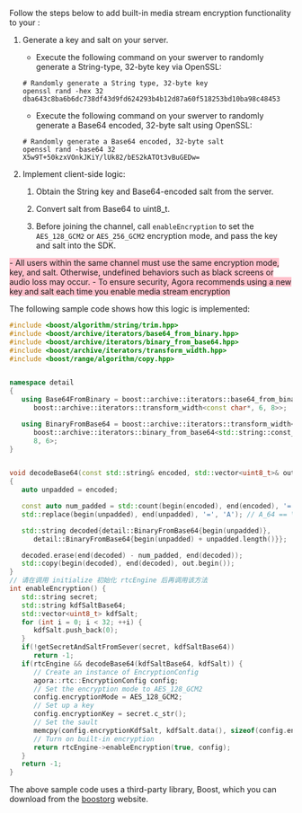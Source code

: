 <PlatformWrapper platform="windows">

Follow the steps below to add built-in media stream encryption functionality to your <Vpl k="CLIENT" /> :

1. Generate a key and salt on your server.

    - Execute the following command on your swerver to randomly generate a String-type, 32-byte key via OpenSSL:
    ```shell
    # Randomly generate a String type, 32-byte key
    openssl rand -hex 32
    dba643c8ba6b6dc738df43d9fd624293b4b12d87a60f518253bd10ba98c48453
    ```
    - Execute the following command on your swerver to randomly generate a Base64 encoded, 32-byte salt using OpenSSL:
    ```shell
    # Randomly generate a Base64 encoded, 32-byte salt
    openssl rand -base64 32
    X5w9T+50kzxVOnkJKiY/lUk82/bES2kATOt3vBuGEDw=
    ```
1. Implement client-side logic:

    1. Obtain the String key and Base64-encoded salt from the server.

    1. Convert salt from Base64 to uint8_t.

    1. Before joining the channel, call `enableEncryption` to set the `AES_128_GCM2` or `AES_256_GCM2` encryption mode, and pass the key and salt into the SDK.

<Admonition type="caution" title="note" style="background-color:pink">
- All users within the same channel must use the same encryption mode, key, and salt. Otherwise, undefined behaviors such as black screens or audio loss may occur.
- To ensure security, Agora recommends using a new key and salt each time you enable media stream encryption
</Admonition>

The following sample code shows how this logic is implemented:
```cpp
#include <boost/algorithm/string/trim.hpp>
#include <boost/archive/iterators/base64_from_binary.hpp>
#include <boost/archive/iterators/binary_from_base64.hpp>
#include <boost/archive/iterators/transform_width.hpp>
#include <boost/range/algorithm/copy.hpp>


namespace detail
{
   using Base64FromBinary = boost::archive::iterators::base64_from_binary<
      boost::archive::iterators::transform_width<const char*, 6, 8>>;

   using BinaryFromBase64 = boost::archive::iterators::transform_width<
      boost::archive::iterators::binary_from_base64<std::string::const_iterator>,
      8, 6>;
}


void decodeBase64(const std::string& encoded, std::vector<uint8_t>& out)
{
   auto unpadded = encoded;

   const auto num_padded = std::count(begin(encoded), end(encoded), '=');
   std::replace(begin(unpadded), end(unpadded), '=', 'A'); // A_64 == \0

   std::string decoded{detail::BinaryFromBase64{begin(unpadded)},
      detail::BinaryFromBase64{begin(unpadded) + unpadded.length()}};

   decoded.erase(end(decoded) - num_padded, end(decoded));
   std::copy(begin(decoded), end(decoded), out.begin());
}
// 请在调用 initialize 初始化 rtcEngine 后再调用该方法
int enableEncryption() {
   std::string secret;
   std::string kdfSaltBase64;
   std::vector<uint8_t> kdfSalt;
   for (int i = 0; i < 32; ++i) {
      kdfSalt.push_back(0);
   }
   if(!getSecretAndSaltFromSever(secret, kdfSaltBase64))
      return -1;
   if(rtcEngine && decodeBase64(kdfSaltBase64, kdfSalt)) {
      // Create an instance of EncryptionConfig
      agora::rtc::EncryptionConfig config;
      // Set the encryption mode to AES_128_GCM2
      config.encryptionMode = AES_128_GCM2;
      // Set up a key
      config.encryptionKey = secret.c_str();
      // Set the sault
      memcpy(config.encryptionKdfSalt, kdfSalt.data(), sizeof(config.encryptionKdfSalt));
      // Turn on built-in encryption
      return rtcEngine->enableEncryption(true, config);
   }
   return -1;
}
```
The above sample code uses a third-party library, Boost, which you can download from the [boostorg](https://boostorg.jfrog.io/artifactory/main/release/) website.
</PlatformWrapper>